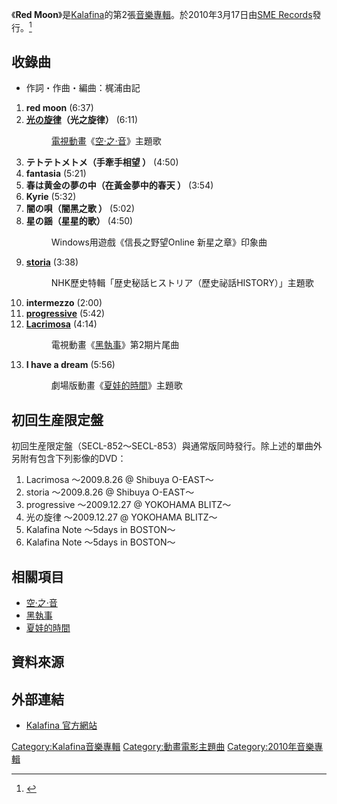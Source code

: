 {{infobox Album
|Name           = Red Moon
|Artist         = [[Kalafina|Kalafina]]
|Cover          = Red moon封面.jpg
|Released       = 2010年3月17日
|Recorded       = 
|Genre          = [[J-POP|J-POP]]、[[動畫歌曲|動畫歌曲]]
<!--|Length         = [[分|分]][[秒|秒]]-->
|Label          = [[SME_Records|SME Records]]（SECL-852）
|Producer       = [[梶浦由記|梶浦由記]]
|Reviews        = 
|Chart position = * 週間最高順位第5位（[[Oricon|Oricon]]）
|Type           = [[專輯|專輯]]
|Last album     = '''[[Seventh_Heaven_(Kalafina專輯)|Seventh Heaven]]''' <br />（2009年）
|This album     = '''Red Moon''' <br />（2010年）
|Next album     = '''[[After_Eden|After Eden]]''' <br />（2011年）
|}}
《'''Red Moon'''》是[[Kalafina|Kalafina]]的第2張[[音樂專輯|音樂專輯]]。於2010年3月17日由[[SME_Records|SME Records]]發行。<ref>{{Cite web |url=http://www.sonymusic.co.jp/Music/Info/kalafina/disco/index.html |title=存档副本 |accessdate=2010-03-15 |archive-date=2012-02-10 |archive-url=https://web.archive.org/web/20120210061208/http://www.sonymusic.co.jp/Music/Info/kalafina/disco/index.html |dead-url=no }}</ref>

== 收錄曲 ==
*作詞・作曲・編曲：梶浦由記
# '''red moon''' (6:37)
# '''[[光の旋律|光の旋律]]（光之旋律）''' (6:11)
#:[[電視動畫|電視動畫]]《[[空·之·音|空·之·音]]》主題歌
# '''テトテトメトメ（手牽手相望 ）''' (4:50)
# '''fantasia''' (5:21)
# '''春は黄金の夢の中（在黃金夢中的春天 ）''' (3:54)
# '''Kyrie''' (5:32)
# '''闇の唄（闇黑之歌 ）''' (5:02)
# '''星の謡（星星的歌）''' (4:50)
#:Windows用遊戲《信長之野望Online 新星之章》印象曲
# '''[[storia|storia]]''' (3:38)
#:NHK歷史特輯「歴史秘話ヒストリア（歷史祕話HISTORY）」主題歌
# '''intermezzo''' (2:00)
# '''[[progressive|progressive]]''' (5:42)
# '''[[Lacrimosa_(單曲)|Lacrimosa]]''' (4:14)
#:電視動畫《[[黑執事|黑執事]]》第2期片尾曲
# '''I have a dream''' (5:56)
#:劇場版動畫《[[夏娃的時間|夏娃的時間]]》主題歌

== 初回生産限定盤 ==
初回生産限定盤（SECL-852～SECL-853）與通常版同時發行。除上述的單曲外另附有包含下列影像的DVD：
# Lacrimosa ～2009.8.26 @ Shibuya O-EAST～
# storia ～2009.8.26 @ Shibuya O-EAST～
# progressive ～2009.12.27 @ YOKOHAMA BLITZ～
# 光の旋律 ～2009.12.27 @ YOKOHAMA BLITZ～
# Kalafina Note ～5days in BOSTON～
# Kalafina Note ～5days in BOSTON～

== 相關項目 ==
* [[空·之·音|空·之·音]]
* [[黑執事|黑執事]]
* [[夏娃的時間|夏娃的時間]]

==資料來源==
{{Reflist}}

== 外部連結 ==
* {{ja}}[http://www.sonymusic.co.jp/Music/Info/kalafina/ Kalafina 官方網站]{{Wayback|url=http://www.sonymusic.co.jp/Music/Info/kalafina/ |date=20110921053325 }}

{{Album-stub}}
{{Kalafina}}
[[Category:Kalafina音樂專輯|Category:Kalafina音樂專輯]]
[[Category:動畫電影主題曲|Category:動畫電影主題曲]]
[[Category:2010年音樂專輯|Category:2010年音樂專輯]]